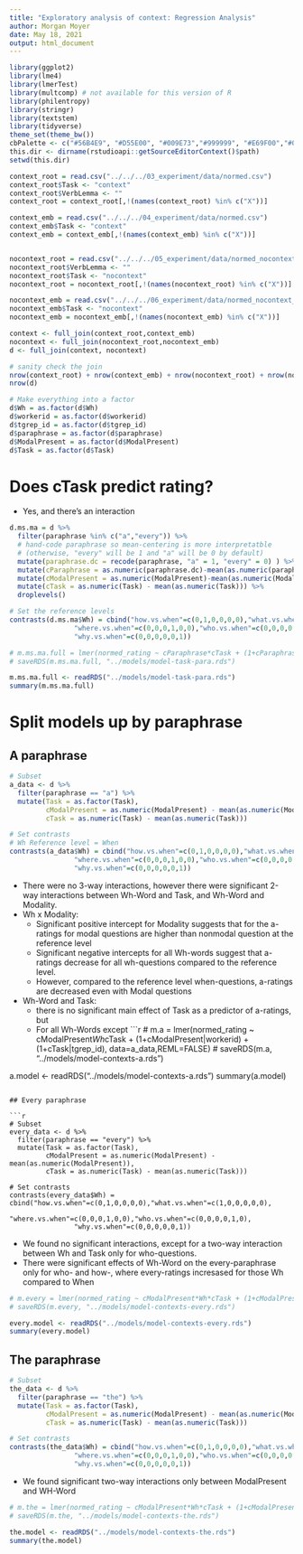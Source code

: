 ```yaml
---
title: "Exploratory analysis of context: Regression Analysis"
author: Morgan Moyer
date: May 18, 2021
output: html_document
---
```


```r
library(ggplot2)
library(lme4)
library(lmerTest)
library(multcomp) # not available for this version of R
library(philentropy)
library(stringr)
library(textstem)
library(tidyverse)
theme_set(theme_bw())
cbPalette <- c("#56B4E9", "#D55E00", "#009E73","#999999", "#E69F00","#009E73","#56B4E9", "#D55E00", "#009E73","#999999", "#E69F00","#009E73","#56B4E9", "#D55E00", "#009E73","#999999", "#E69F00","#009E73","#56B4E9", "#D55E00", "#009E73","#999999", "#E69F00","#009E73")
this.dir <- dirname(rstudioapi::getSourceEditorContext()$path)
setwd(this.dir)
```

```r
context_root = read.csv("../../../03_experiment/data/normed.csv") 
context_root$Task <- "context"
context_root$VerbLemma <- ""
context_root = context_root[,!(names(context_root) %in% c("X"))]

context_emb = read.csv("../../../04_experiment/data/normed.csv") 
context_emb$Task <- "context"
context_emb = context_emb[,!(names(context_emb) %in% c("X"))]


nocontext_root = read.csv("../../../05_experiment/data/normed_nocontext_root.csv")
nocontext_root$VerbLemma <- ""
nocontext_root$Task <- "nocontext"
nocontext_root = nocontext_root[,!(names(nocontext_root) %in% c("X"))]

nocontext_emb = read.csv("../../../06_experiment/data/normed_nocontext_embedded.csv")
nocontext_emb$Task <- "nocontext"
nocontext_emb = nocontext_emb[,!(names(nocontext_emb) %in% c("X"))]
```

```r
context <- full_join(context_root,context_emb)
nocontext <- full_join(nocontext_root,nocontext_emb)
d <- full_join(context, nocontext)

# sanity check the join
nrow(context_root) + nrow(context_emb) + nrow(nocontext_root) + nrow(nocontext_emb)
nrow(d)
```


```r
# Make everything into a factor
d$Wh = as.factor(d$Wh)
d$workerid = as.factor(d$workerid)
d$tgrep_id = as.factor(d$tgrep_id)
d$paraphrase = as.factor(d$paraphrase)
d$ModalPresent = as.factor(d$ModalPresent)
d$Task = as.factor(d$Task)
```
# Does cTask predict rating?
- Yes, and there's an interaction

```r
d.ms.ma = d %>%
  filter(paraphrase %in% c("a","every")) %>%
  # hand-code paraphrase so mean-centering is more interpretatble 
  # (otherwise, "every" will be 1 and "a" will be 0 by default)
  mutate(paraphrase.dc = recode(paraphrase, "a" = 1, "every" = 0) ) %>%
  mutate(cParaphrase = as.numeric(paraphrase.dc)-mean(as.numeric(paraphrase.dc))) %>%
  mutate(cModalPresent = as.numeric(ModalPresent)-mean(as.numeric(ModalPresent))) %>%
  mutate(cTask = as.numeric(Task) - mean(as.numeric(Task))) %>%
  droplevels()
```

```r
# Set the reference levels
contrasts(d.ms.ma$Wh) = cbind("how.vs.when"=c(0,1,0,0,0,0),"what.vs.when"=c(1,0,0,0,0,0),
                "where.vs.when"=c(0,0,0,1,0,0),"who.vs.when"=c(0,0,0,0,1,0),
                "why.vs.when"=c(0,0,0,0,0,1))
```

```r

# m.ms.ma.full = lmer(normed_rating ~ cParaphrase*cTask + (1+cParaphrase|workerid) + (1+cParaphrase+cTask|tgrep_id), data=d.ms.ma)
# saveRDS(m.ms.ma.full, "../models/model-task-para.rds")

m.ms.ma.full <- readRDS("../models/model-task-para.rds")
summary(m.ms.ma.full)

```



# Split models up by paraphrase
## A paraphrase

```r
# Subset
a_data <- d %>%
  filter(paraphrase == "a") %>%
  mutate(Task = as.factor(Task),
         cModalPresent = as.numeric(ModalPresent) - mean(as.numeric(ModalPresent)),
         cTask = as.numeric(Task) - mean(as.numeric(Task)))

# Set contrasts
# Wh Reference level = When
contrasts(a_data$Wh) = cbind("how.vs.when"=c(0,1,0,0,0,0),"what.vs.when"=c(1,0,0,0,0,0),
                "where.vs.when"=c(0,0,0,1,0,0),"who.vs.when"=c(0,0,0,0,1,0),
                "why.vs.when"=c(0,0,0,0,0,1))
```

- There were no 3-way interactions, however there were significant 2-way interactions between Wh-Word and Task, and Wh-Word and Modality.
- Wh x Modality:
  - Significant positive intercept for Modality suggests that for the a-ratings for modal questions are higher than nonmodal question at the reference level
  - Significant negative intercepts for all Wh-words suggest that a-ratings decrease for all wh-questions compared to the reference level.
  - However, compared to the reference level when-questions, a-ratings are decreased even with Modal questions
- Wh-Word and Task:
  - there is no significant main effect of Task as a predictor of a-ratings, but 
  - For all Wh-Words except
```r
# m.a = lmer(normed_rating ~ cModalPresent*Wh*cTask + (1+cModalPresent|workerid) + (1+cTask|tgrep_id), data=a_data,REML=FALSE)
# saveRDS(m.a, "../models/model-contexts-a.rds")

a.model <- readRDS("../models/model-contexts-a.rds")
summary(a.model)
```

## Every paraphrase

```r
# Subset
every_data <- d %>%
  filter(paraphrase == "every") %>%
  mutate(Task = as.factor(Task),
         cModalPresent = as.numeric(ModalPresent) - mean(as.numeric(ModalPresent)),
         cTask = as.numeric(Task) - mean(as.numeric(Task)))

# Set contrasts
contrasts(every_data$Wh) = cbind("how.vs.when"=c(0,1,0,0,0,0),"what.vs.when"=c(1,0,0,0,0,0),
                "where.vs.when"=c(0,0,0,1,0,0),"who.vs.when"=c(0,0,0,0,1,0),
                "why.vs.when"=c(0,0,0,0,0,1))

```

- We found no significant interactions, except for a two-way interaction between Wh and Task only for who-questions.
- There were significant effects of Wh-Word on the every-paraphrase only for who- and how-, where every-ratings incresased for those Wh compared to When
```r
# m.every = lmer(normed_rating ~ cModalPresent*Wh*cTask + (1+cModalPresent|workerid) + (1+cTask|tgrep_id), data=every_data,REML=FALSE)
# saveRDS(m.every, "../models/model-contexts-every.rds")

every.model <- readRDS("../models/model-contexts-every.rds")
summary(every.model)
```

## The paraphrase

```r
# Subset
the_data <- d %>%
  filter(paraphrase == "the") %>%
  mutate(Task = as.factor(Task),
         cModalPresent = as.numeric(ModalPresent) - mean(as.numeric(ModalPresent)),
         cTask = as.numeric(Task) - mean(as.numeric(Task)))

# Set contrasts
contrasts(the_data$Wh) = cbind("how.vs.when"=c(0,1,0,0,0,0),"what.vs.when"=c(1,0,0,0,0,0),
                "where.vs.when"=c(0,0,0,1,0,0),"who.vs.when"=c(0,0,0,0,1,0),
                "why.vs.when"=c(0,0,0,0,0,1))

```

- We found significant two-way interactions only between ModalPresent and WH-Word
```r
# m.the = lmer(normed_rating ~ cModalPresent*Wh*cTask + (1+cModalPresent|workerid) + (1+cTask|tgrep_id), data=the_data,REML=FALSE)
# saveRDS(m.the, "../models/model-contexts-the.rds")

the.model <- readRDS("../models/model-contexts-the.rds")
summary(the.model)

```


